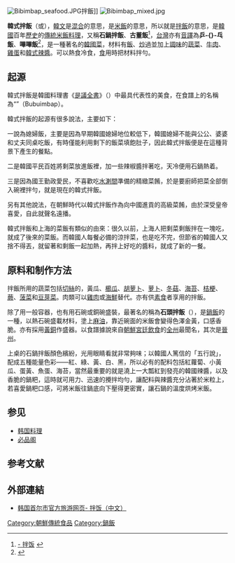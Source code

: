 {{TA
|T=zh-hk:韓式拌飯;zh-cn:朝鲜拌饭;zh-tw:韓式拌飯;
|1=zh-hk:韓式拌飯;zh-cn:朝鲜拌饭;zh-tw:韓式拌飯;
}}
{{refimprove|time=2019-05-03T05:58:21+00:00}}
{{Infobox Korean name
|img=Korean.food-Bibimbap-02.jpg
|caption=石鍋拌飯（上桌時）
|hangul=비빔밥
|hanja=
|rr=bibimbap
|mr=pibimpap
}}

[[File:Bibimbap_seafood.JPG|thumb]]拌飯]]
[[File:Bibimbap_mixed.jpg|thumb]]

'''韓式拌飯'''（{{朝|名=南|諺='''비빔밥'''|羅=bibimbap}}或{{朝|名=南|諺='''교반'''|漢=攪飯|羅=gyoban|link=no}}），[[韓文|韓文]]{{Lang|ko|비빔}}是[[混合|混合]]的意思，{{Lang|ko|밥}}是[[米飯|米飯]]的意思，所以{{Lang|ko|비빔밥}}就是[[拌飯|拌飯]]的意思，是[[韓國|韓國]]百年[[歷史|歷史]]的[[傳統|傳統]][[米飯|米飯]][[料理|料理]]，又稱'''石鍋拌飯'''、'''古董飯'''<ref>[http://www.visitseoul.net/ck/article/article.do?_method=view&art_id=4226&m=0004001001001&p=01韩国首尔市官方旅游网页 - 拌饭] {{webarchive|url=https://web.archive.org/web/20160305080521/http://www.visitseoul.net/ck/article/article.do?_method=view&art_id=4226&m=0004001001001&p=01%E9%9F%A9%E5%9B%BD%E9%A6%96%E5%B0%94%E5%B8%82%E5%AE%98%E6%96%B9%E6%97%85%E6%B8%B8%E7%BD%91%E9%A1%B5 |date=2016-03-05 }}{{zh-hans}}</ref>，[[台灣|台灣]]亦有[[音譯|音譯]]為'''乒-{}-乓飯'''、'''嗶嗶飯'''<ref>{{Cite web |url=https://www.flickr.com/photos/armaio/2455730111/ |title=台灣韓國餐館看板 |access-date=2014-10-25 |archive-date=2014-10-25 |archive-url=https://web.archive.org/web/20141025083437/https://www.flickr.com/photos/armaio/2455730111/ |dead-url=no }}</ref>，是一種著名的[[韓國菜|韓國菜]]，材料有[[飯|飯]]、[[炒|炒]]過並加上[[調味|調味]]的[[蔬菜|蔬菜]]、[[牛肉|牛肉]]、[[雞蛋|雞蛋]]和[[韓式辣醬|韓式辣醬]]。可以熱食冷食，[[食|食]]用時把材料拌勻。

== 起源 ==
韓式拌飯是韓國料理書《[[是議全書|是議全書]]》（{{Lang|ko|시의전서}}）中最具代表性的美食，在食譜上的名稱為“{{Lang|ko|부븸밥}}”（Bubuimbap）。

韓式拌飯的起源有很多說法，主要如下：

一說為媳婦飯，主要是因為早期韓國媳婦地位較低下，韓國媳婦不能與公公、婆婆和丈夫同桌吃飯，有時僅能利用剩下的飯菜填飽肚子，因此韓式拌飯便是在這種背景下產生的餐點。

二是韓國平民百姓將剩菜放進飯裡，加一些辣椒醬拌著吃，天冷便用石鍋熱着。

三是因為國王勤政愛民，不喜歡吃[[水溂間|水溂間]]準備的精緻菜餚，於是要廚師把菜全部倒入碗裡拌勻，就是現在的韓式拌飯。

另有其他說法，在朝鮮時代以韓式拌飯作為向中國進貢的高級菜餚，由於深受皇帝喜愛，自此就聲名遠播。

韓式拌飯和上海的菜飯有類似的由來：很久以前，上海人把剩菜剩飯拌在一塊吃，就成了後來的菜飯。而韓國人每餐必備的涼拌菜，也是吃不完，但節省的韓國人又捨不得丟，就留著和剩飯一起加熱，再拌上好吃的醬料，就成了新的一餐。

== 原料和制作方法 ==
拌飯所用的蔬菜包括[[切絲|切絲]]的，黃瓜、[[櫛瓜|櫛瓜]]、[[胡萝卜|胡萝卜]]、[[萝卜|萝卜]]、[[冬菇|冬菇]]、[[海苔|海苔]]、[[桔梗|桔梗]]、[[蕨|蕨]]、[[菠菜|菠菜]]和[[豆芽菜|豆芽菜]]。肉類可以[[雞肉|雞肉]]或[[海鮮|海鮮]]替代。亦有供[[素食|素食]]者享用的拌飯。

除了用一般容器，也有用石碗或銅碗盛裝，最著名的稱為'''石頭拌飯'''（{{kor|k=돌솥 비빔밥}}），是[[鍋飯|鍋飯]]的一種，以熱石碗盛載材料，塗上[[芝麻油|麻油]]，靠近碗面的米飯會變得色澤金黃，口感香脆。亦有採用[[黃銅|黃銅]]作盛器。以食譜據說來自[[是議全書|朝鮮宮廷飲食]]的[[全州市|全州]]最聞名，其次是[[晋州市_(韩国)|晉州]]。

上桌的石鍋拌飯顏色繽紛，光用眼睛看就非常夠味；以韓國人篤信的「五行說」，配成五種能量色彩——紅、綠、黃、白、黑，所以必有的配料包括紅蘿蔔、小黃瓜、蛋黃、魚蛋、海苔，當然最重要的就是澆上一大瓢紅到發亮的韓國辣醬，以及香脆的鍋粑，這時就可用力、迅速的攪拌均勻，讓配料與辣醬充分沾著於米粒上，若喜愛鍋粑口感，可將米飯往鍋底向下壓得更密實，讓石鍋的溫度烘烤米飯。

== 参见 ==
* [[韩国料理|韩国料理]]
* [[必品阁|必品阁]]

== 参考文献 ==
{{Reflist}}

== 外部連結 ==
* [https://web.archive.org/web/20100706055256/http://www.visitseoul.net/ck/article/article.do?_method=view&art_id=4226&lang=ck&m=0004001001001&p=01 韩国首尔市官方旅游网页- 拌饭（中文）]


[[Category:朝鮮傳統食品|Category:朝鮮傳統食品]]
[[Category:鍋飯|Category:鍋飯]]
